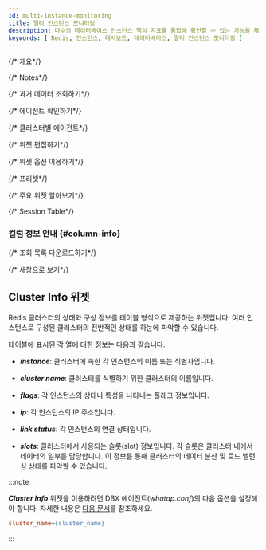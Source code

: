 ```yaml
---
id: multi-instance-monitoring
title: 멀티 인스턴스 모니터링
description: 다수의 데이터베이스 인스턴스 핵심 지표를 통합해 확인할 수 있는 기능을 제공합니다.
keywords: [ Redis, 인스턴스, 대시보드, 데이터베이스, 멀티 인스턴스 모니터링 ]
---
```


{/* 개요*/}

<Dbv2mulitinstancemonitoringdesc /> 

<ProdImg img='db-multi-instance.png' desc='멀티 인스턴스 모니터링' />

{/* Notes*/}

<Dbmultiinstancemonitoringdescnotes /> 

{/* 과거 데이터 조회하기*/}

<Apmdashboardsetpasttime /> 

{/* 에이전트 확인하기*/}

<Apmdashboardcheckagent />

{/* 클러스터별 에이전트*/}

<Dbdashboardselectagentcategory />

{/* 위젯 편집하기*/}

<Apmdashboradeditwidget />

{/* 위젯 옵션 이용하기*/}

<Apmdashboardwidgetoptions />

{/* 프리셋*/}

<Apmdashboardpreset /> 

{/* 주요 위젯 알아보기*/}

<WidgetDetails />

{/* Session Table*/}

<Dbv2mimactivesessiondesc /> 


<Dbv2mimactivesessionnote />


<Dbtabledatafiltering level={3} />


<Dbv2dataeditcolumn level={3} />

### 컬럼 정보 안내 {#column-info}


<Dbredisinfoofcolumn /> 

{/* 조회 목록 다운로드하기*/}

<Dbdashboardsessiontabledownload />

{/* 새창으로 보기*/}

<Dbdashboardsessiontablenew />

## Cluster Info 위젯

Redis 클러스터의 상태와 구성 정보를 테이블 형식으로 제공하는 위젯입니다. 여러 인스턴스로 구성된 클러스터의 전반적인 상태를 하눈에 파악할 수 있습니다.

테이블에 표시된 각 열에 대한 정보는 다음과 같습니다.

* ***instance***: 클러스터에 속한 각 인스턴스의 이름 또는 식별자입니다.

* ***cluster name***: 클러스터를 식별하기 위한 클러스터의 이름입니다.

* ***flags***: 각 인스턴스의 상태나 특성을 나타내는 플래그 정보입니다.

* ***ip***: 각 인스턴스의 IP 주소입니다.

* ***link status***: 각 인스턴스의 연결 상태입니다.

* ***slots***: 클러스터에서 사용되는 슬롯(slot) 정보입니다. 각 슬롯은 클러스터 내에서 데이터의 일부를 담당합니다. 이 정보를 통해 클러스터의 데이터 분산 및 로드 밸런싱 상태를 파악할 수 있습니다.

:::note

***Cluster Info*** 위젯을 이용하려면 DBX 에이전트(*whatap.conf*)의 다음 옵션을 설정해야 합니다. 자세한 내용은 [다음 문서](agent-dbx-settings#cluster-set)를 참조하세요.

```ini title="whatap.conf"
cluster_name={cluster_name}
```

:::